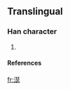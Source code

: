 ==Translingual==
===Han character===
{{Han char|rn=85|rad=水|as=13|sn=16|four=3113<sub>1</sub>|canj=水一土竹 (EMGH)}}
# {{defn|Han|sort=水13}}
====References====
{{Han ref|kx=0655.200|dkj=18472|hdz=31752.030|uh=6FCF|ud=28623|bh=E9FC|bd=59900}}

[[fr:濏]]